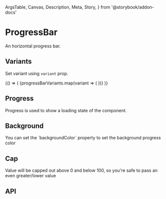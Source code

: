   ArgsTable,
  Canvas,
  Description,
  Meta,
  Story,
} from '@storybook/addon-docs'

<Meta title="Components/Data Display/ProgressBar" component={ProgressBar} />

# ProgressBar

<Description>An horizontal progress bar.</Description>

<Canvas>
  <Story name="Basic">
    <ProgressBar value={40} />
  </Story>
</Canvas>

## Variants

<Description>Set variant using `variant` prop.</Description>

<Canvas>
  <Story name="Variants">
    {() => (
      <Boxer my={1}>
        {progressBarVariants.map(variant => (
          <UncontrolledProgressBar key={variant} variant={variant} />
        ))}
      </Boxer>
    )}
  </Story>
</Canvas>

## Progress

<Description>
  Progress is used to show a loading state of the component.
</Description>

<Canvas>
  <Story name="Progress">
    <ProgressBar progress my={3} />
  </Story>
</Canvas>

## Background

<Description>
  You can set the `backgroundColor` property to set the background progress
  color
</Description>

<Canvas>
  <Story name="Background">
    <ProgressBar value={60} backgroundColor="green" />
  </Story>
</Canvas>

## Cap

<Description>
  Value will be capped out above 0 and below 100, so you&apos;re safe to pass an
  even greater/lower value
</Description>

<Canvas>
  <Story name="Cap">
    <Boxer my={1}>
      <ProgressBar value={600} />
      <ProgressBar value={-600} />
    </Boxer>
  </Story>
</Canvas>

## API

<ArgsTable of={ProgressBar} />
